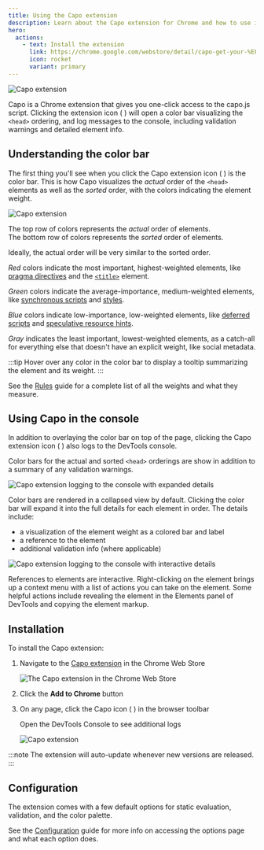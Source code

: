 ```yaml
---
title: Using the Capo extension
description: Learn about the Capo extension for Chrome and how to use it with capo.js
hero:
  actions:
    - text: Install the extension
      link: https://chrome.google.com/webstore/detail/capo-get-your-%EF%B9%A4%F0%9D%9A%91%F0%9D%9A%8E%F0%9D%9A%8A%F0%9D%9A%8D%EF%B9%A5/ohabpnaccigjhkkebjofhpmebofgpbeb
      icon: rocket
      variant: primary
---
```



![Capo extension](../../../assets/capo-chrome.png)

Capo is a Chrome extension that gives you one-click access to the capo.js script. Clicking the extension icon ( <InlineCapoIcon/> ) will open a color bar visualizing the `<head>` ordering, and log messages to the console, including validation warnings and detailed element info.

## Understanding the color bar

The first thing you'll see when you click the Capo extension icon ( <InlineCapoIcon/> ) is the color bar. This is how Capo visualizes the _actual_ order of the `<head>` elements as well as the _sorted_ order, with the colors indicating the element weight.

![Capo extension](../../../assets/capo-extension.png)

The top row of colors represents the _actual_ order of elements. \
The bottom row of colors represents the _sorted_ order of elements.

Ideally, the actual order will be very similar to the sorted order.

<CapoPalette
  colors='[
  "#9e0142",
  "#d53e4f",
  "#f46d43",
  "#fdae61",
  "#fee08b",
  "#e6f598",
  "#abdda4",
  "#66c2a5",
  "#3288bd",
  "#5e4fa2",
  "#cccccc"
]'
/>

<InlineCapoWeightBars weight="11" length="1" /> _Red_ colors indicate the most important, highest-weighted elements, like [pragma directives](./rules/#-11-pragma-directives) and the [`<title>`](./rules/#-10-title) element.

<InlineCapoWeightBars weight="5" length="1" /> _Green_ colors indicate the average-importance,
medium-weighted elements, like [synchronous scripts](./rules/#-6-synchronous-scripts)
and [styles](./rules/#-5-synchronous-styles).

<InlineCapoWeightBars weight="3" length="1" /> _Blue_ colors indicate low-importance,
low-weighted elements, like [deferred scripts](./rules/#-3-deferred-scripts) and
[speculative resource hints](./rules/#-2-prefetch-and-prerender-hints).

<InlineCapoWeightBars weight="1" length="1" /> _Gray_ indicates the least important,
lowest-weighted elements, as a catch-all for everything else that doesn't have an
explicit weight, like social metadata.

:::tip
Hover over any color in the color bar to display a tooltip summarizing the element and its weight.
:::

See the [Rules](./rules) guide for a complete list of all the weights and what they measure.

## Using Capo in the console

In addition to overlaying the color bar on top of the page, clicking the Capo extension icon ( <InlineCapoIcon/> ) also logs to the DevTools console.

Color bars for the actual and sorted `<head>` orderings are show in addition to a summary of any validation warnings.

![Capo extension logging to the console with expanded details](../../../assets/crx-console-expanded.png)

Color bars are rendered in a collapsed view by default. Clicking the color bar will expand it into the full details for each element in order. The details include:

- a visualization of the element weight as a colored bar and label
- a reference to the element
- additional validation info (where applicable)

![Capo extension logging to the console with interactive details](../../../assets/crx-console-interactive.png)

References to elements are interactive. Right-clicking on the element brings up a context menu with a list of actions you can take on the element. Some helpful actions include revealing the element in the Elements panel of DevTools and copying the element markup.

## Installation

To install the Capo extension:

<Steps>

1. Navigate to the [Capo extension](https://chrome.google.com/webstore/detail/capo-get-your-%3Chead%3E-in-o/ohabpnaccigjhkkebjofhpmebofgpbeb) in the Chrome Web Store

   ![The Capo extension in the Chrome Web Store](../../../assets/crx-store.png)

2. Click the **Add to Chrome** button
3. On any page, click the Capo icon ( <InlineCapoIcon/> ) in the browser toolbar

   Open the DevTools Console to see additional logs

   ![Capo extension](../../../assets/capo-extension.png)

</Steps>

:::note
The extension will auto-update whenever new versions are released.
:::

## Configuration

<CapoOptions />

The extension comes with a few default options for static evaluation, validation, and the color palette.

See the [Configuration](/capo.js/user/config/#configuring-the-extension) guide for more info on accessing the options page and what each option does.
